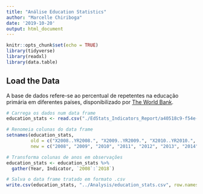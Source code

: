 ```yaml
---
title: "Análise Education Statistics"
author: "Marcelle Chiriboga"
date: '2019-10-20'
output: html_document
---
```


```r
knitr::opts_chunk$set(echo = TRUE)
library(tidyverse)
library(readxl)
library(data.table)
```

## Load the Data

A base de dados refere-se ao percentual de repetentes na educação primária em diferentes países, disponibilizado por [The World Bank](https://databank.worldbank.org/indicator/SE.PRM.REPT.ZS?id=c755d342&report_name=EdStats_Indicators_Report&populartype=series#).

```r
# Carrega os dados num data frame
education_stats <- read.csv("./EdStats_Indicators_Report/a40518c9-f54e-487f-a29f-5f6cd5982c20_Data.csv", na.strings = c('NA', '..'))
```

```r
# Renomeia colunas do data frame
setnames(education_stats,
         old = c("X2008..YR2008.", "X2009..YR2009.", "X2010..YR2010.", "X2011..YR2011.", "X2012..YR2012.", "X2013..YR2013.", "X2014..YR2014.", "X2015..YR2015.", "X2016..YR2016.", "X2017..YR2017.", "X2018..YR2018."), 
         new = c("2008", "2009", "2010", "2011", "2012", "2013", "2014", "2015", "2016", "2017", "2018"))
```

```r
# Transforma colunas de anos em observações
education_stats <- education_stats %>% 
  gather(Year, Indicator, `2008`:`2018`)
```

```r
# Salva o data frame tratado em formato .csv
write.csv(education_stats, "../Analysis/education_stats.csv", row.names = FALSE)
```

